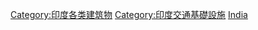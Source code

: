 {{Commonscat|Transport infrastructure in India}}

[[Category:印度各类建筑物|Category:印度各类建筑物]]
[[Category:印度交通基礎設施|Category:印度交通基礎設施]]
[[Category:亚洲各国交通建筑物|India]]